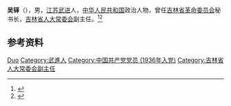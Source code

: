 '''吴铎'''（{{bd|1917年|}}），男，[[江苏|江苏]][[武进|武进]]人，[[中华人民共和国|中华人民共和国]]政治人物，曾任[[吉林省革命委员会|吉林省革命委员会]]秘书长，[[吉林省人大常委会|吉林省人大常委会]]副主任。<ref>{{Cite book|title=中华人民共和国职官志|author=何虎生, 李耀东, 向常福主编|publisher=中国社会出版社|year=2003|isbn=9787800883934|location=北京|pages=}}</ref><ref>{{Cite book|title=吉林省百科全书 • 下册|author=王云坤主编; 尤国, 尹峰文, 邢世杰等副主编|publisher=吉林人民出版社|year=1998|isbn=|location=长春|pages=}}</ref>

== 参考资料 ==
{{reflist}}

{{中国人物小作品}}

{{Authority control}}
{{DEFAULTSORT:Wu吴}}
[[Category:吴姓|Duo]]
[[Category:武進人|Category:武進人]]
[[Category:中国共产党党员_(1936年入党)|Category:中国共产党党员 (1936年入党)]]
[[Category:吉林省人大常委会副主任|Category:吉林省人大常委会副主任]]